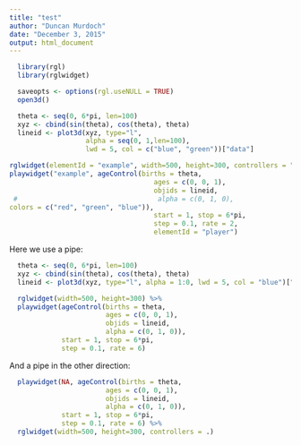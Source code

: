 ```yaml
---
title: "test"
author: "Duncan Murdoch"
date: "December 3, 2015"
output: html_document
---
```


```r
  library(rgl)
  library(rglwidget)

  saveopts <- options(rgl.useNULL = TRUE)
  open3d()

  theta <- seq(0, 6*pi, len=100)
  xyz <- cbind(sin(theta), cos(theta), theta)
  lineid <- plot3d(xyz, type="l", 
                   alpha = seq(0, 1,len=100), 
                   lwd = 5, col = c("blue", "green"))["data"]

rglwidget(elementId = "example", width=500, height=300, controllers = "player")
playwidget("example", ageControl(births = theta,
                                    ages = c(0, 0, 1),
                                    objids = lineid,
 #                                   alpha = c(0, 1, 0),
colors = c("red", "green", "blue")),
                                    start = 1, stop = 6*pi,
                                    step = 0.1, rate = 2,
                                    elementId = "player")
```


Here we use a pipe:

```r
  theta <- seq(0, 6*pi, len=100)
  xyz <- cbind(sin(theta), cos(theta), theta)
  lineid <- plot3d(xyz, type="l", alpha = 1:0, lwd = 5, col = "blue")["data"]

  rglwidget(width=500, height=300) %>%
  playwidget(ageControl(births = theta,
                        ages = c(0, 0, 1),
                        objids = lineid,
                        alpha = c(0, 1, 0)),
             start = 1, stop = 6*pi,
             step = 0.1, rate = 6)
```

And a pipe in the other direction:
```r
  playwidget(NA, ageControl(births = theta,
                        ages = c(0, 0, 1),
                        objids = lineid,
                        alpha = c(0, 1, 0)),
             start = 1, stop = 6*pi,
             step = 0.1, rate = 6) %>%
  rglwidget(width=500, height=300, controllers = .) 
```
